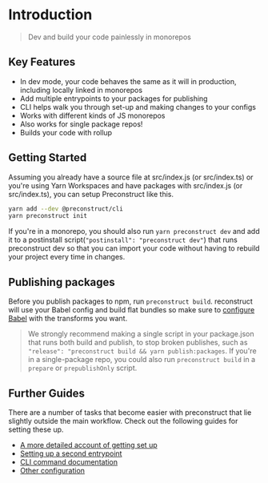 # Introduction

> Dev and build your code painlessly in monorepos

## Key Features

- In dev mode, your code behaves the same as it will in production, including locally linked in monorepos
- Add multiple entrypoints to your packages for publishing
- CLI helps walk you through set-up and making changes to your configs
- Works with different kinds of JS monorepos
- Also works for single package repos!
- Builds your code with rollup

## Getting Started

Assuming you already have a source file at src/index.js (or src/index.ts) or you're using Yarn Workspaces and have packages with src/index.js (or src/index.ts), you can setup Preconstruct like this.

```bash
yarn add --dev @preconstruct/cli
yarn preconstruct init
```

If you're in a monorepo, you should also run `yarn preconstruct dev` and add it to a postinstall script(`"postinstall": "preconstruct dev"`) that runs preconstruct dev so that you can import your code without having to rebuild your project every time in changes.

## Publishing packages

Before you publish packages to npm, run `preconstruct build`. reconstruct will use your Babel config and build flat bundles so make sure to [configure Babel](/guides/configuring-babel) with the transforms you want.

> We strongly recommend making a single script in your package.json that runs both build and publish, to stop broken publishes, such as `"release": "preconstruct build && yarn publish:packages`. If you're in a single-package repo, you could also run `preconstruct build` in a `prepare` or `prepublishOnly` script.

## Further Guides

There are a number of tasks that become easier with preconstruct that lie slightly outside the main workflow. Check out the following guides for setting these up.

- [A more detailed account of getting set up](/tutorials)
- [Setting up a second entrypoint](/guides/adding-a-second-entrypoint)
- [CLI command documentation](/commands)
- [Other configuration](/configuration)
